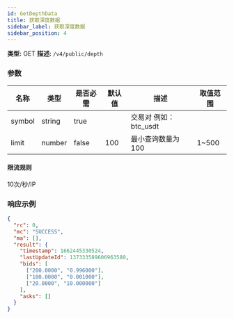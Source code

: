 ```yaml
---
id: GetDepthData
title: 获取深度数据
sidebar_label: 获取深度数据
sidebar_position: 4
---
```


**类型:** GET **描述:** `/v4/public/depth`

### 参数

| 名称 | 类型 | 是否必需 | 默认值 | 描述 | 取值范围 |
| --- | --- | --- | --- | --- | --- |
| symbol | string | true |  | 交易对 例如：btc_usdt |  |
| limit | number | false | 100 | 最小查询数量为 100 | 1~500 |

#### **限流规则**

10次/秒/IP

### 响应示例

```json title="Response"
{
  "rc": 0,
  "mc": "SUCCESS",
  "ma": [],
  "result": {
    "timestamp": 1662445330524,
    "lastUpdateId": 137333589606963580,
    "bids": [
      ["200.0000", "0.996000"],
      ["100.0000", "0.001000"],
      ["20.0000", "10.000000"]
    ],
    "asks": []
  }
}
```